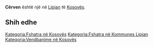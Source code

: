 {{Fshat në 
 | Emri                = Cërven
 | EmriAlt                = 
 | NAME_SHORT_FORM=      
 | NAME_GENERIC=      
 | NAME_SORT_NAME_RO=      CERVEN
 | FULL_NAME_RO = Cërven
 | FULL_NAME_ND_RO=Cerven
 | SORT_NAME_RG=CERVEN
 | FULL_NAME_RG=Cërven
 | FULL_NAME_ND_RG=Cerven
 | SRP_NAME_SHORT_FORM=      
 | SRP_NAME_GENERIC=      
 | SRP_NAME_SORT_NAME_RO=      
 | SRP_FULL_NAME_RO = 
 | SRP_FULL_NAME_ND_RO=
 | SRP_SORT_NAME_RG=
 | SRP_FULL_NAME_RG=
 | SRP_FULL_NAME_ND_RG=
 | Emri (Rasa dhanore) = 
 | Figura              = 
 | Shteti              = Kosovo
 | Komuna              = Lipjan
 | Kodi postar         = 
 | Sipërfaqja          = 

 | Popullsia           = 

 | Regj. i popullsisë  = 
 | Dend. e popullsisë  = 
 | Faqja zyrtare       = 
 <!--- Koordinatat ----> 
 | Gjerësia            = 43.045278
 | Gjatësia            = 20.728056
 | Lartësia            = 
}}
'''Cërven''' është një [[]] në [[Lipjan]] të [[Kosovës]].

<!-- == Gjeografia == -->
<!-- == Historia == -->
<!-- == Demografia == -->
== Shih edhe ==
{{Komuna Lipjan}}
{{Kosovo-Administrata-Cung}}

[[Kategoria:Fshatra në Kosovës]]
[[Kategoria:Fshatra në Kommunes Lipjan]]
[[Kategoria:Vendbanime në Kosovës]]